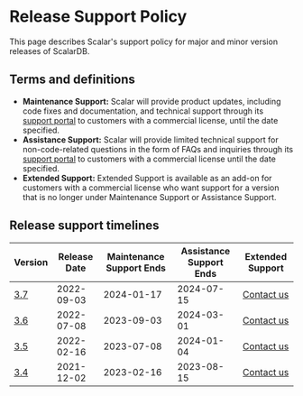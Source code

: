# Release Support Policy

This page describes Scalar's support policy for major and minor version releases of ScalarDB.

## Terms and definitions

- **Maintenance Support:** Scalar will provide product updates, including code fixes and documentation, and technical support through its [support portal](https://support.scalar-labs.com/) to customers with a commercial license, until the date specified.
- **Assistance Support:** Scalar will provide limited technical support for non-code-related questions in the form of FAQs and inquiries through its [support portal](https://support.scalar-labs.com/) to customers with a commercial license until the date specified.
- **Extended Support:** Extended Support is available as an add-on for customers with a commercial license who want support for a version that is no longer under Maintenance Support or Assistance Support.

## Release support timelines

<table>
  <thead>
    <tr>
      <th>Version</th>
      <th>Release Date</th>
      <th>Maintenance Support Ends</th>
      <th>Assistance Support Ends</th>
      <th>Extended Support</th>
    </tr>
  </thead>
  <tbody>
    <tr>
      <td><a href="https://scalardb.scalar-labs.com/docs/3.7/releases/release-notes#v370">3.7</a></td>
      <td>2022-09-03</td>
      <td>2024-01-17</td>
      <td>2024-07-15</td>
      <td><a href="https://www.scalar-labs.com/contact">Contact us</a></td>
    </tr>
    <tr>
      <td><a href="https://scalardb.scalar-labs.com/docs/3.6/releases/release-notes#v360">3.6</a></td>
      <td>2022-07-08</td>
      <td>2023-09-03</td>
      <td>2024-03-01</td>
      <td><a href="https://www.scalar-labs.com/contact">Contact us</a></td>
    </tr>
    <tr>
      <td><a href="https://scalardb.scalar-labs.com/docs/3.5/releases/release-notes#v350">3.5</a></td>
      <td>2022-02-16</td>
      <td>2023-07-08</td>
      <td>2024-01-04</td>
      <td><a href="https://www.scalar-labs.com/contact">Contact us</a></td>
    </tr>
    <tr>
      <td><a href="https://scalardb.scalar-labs.com/docs/3.4/releases/release-notes#v340">3.4</a></td>
      <td>2021-12-02</td>
      <td>2023-02-16</td>
      <td>2023-08-15</td>
      <td><a href="https://www.scalar-labs.com/contact">Contact us</a></td>
    </tr>
  </tbody>
</table>
